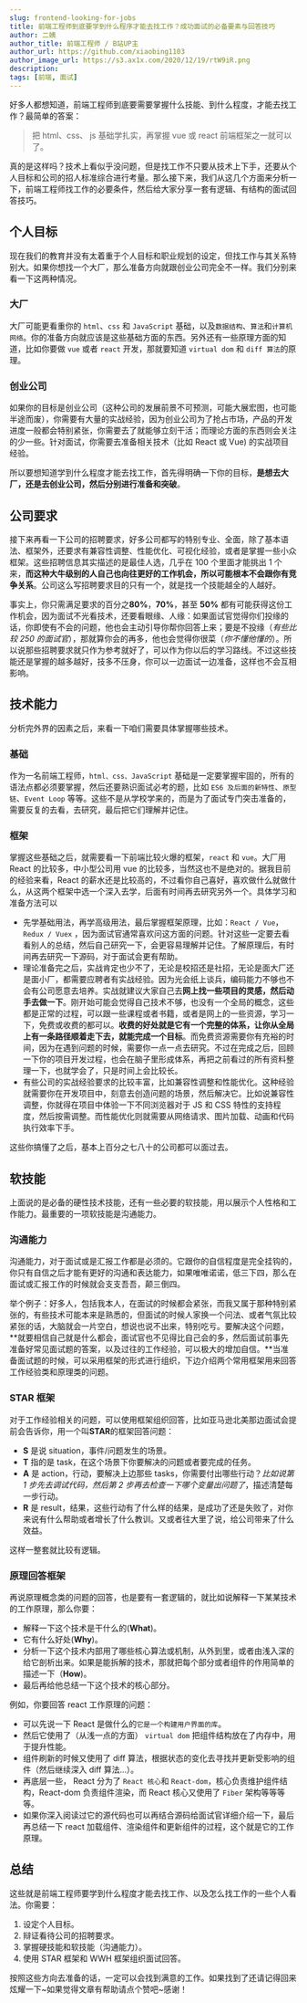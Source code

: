 ```yaml
---
slug: frontend-looking-for-jobs
title: 前端工程师到底要学到什么程序才能去找工作？成功面试的必备要素与回答技巧
author: 二姨
author_title: 前端工程师 / B站UP主
author_url: https://github.com/xiaobing1103
author_image_url: https://s3.ax1x.com/2020/12/19/rtW9iR.png
description:
tags: [前端, 面试]
---
```


好多人都想知道，前端工程师到底要需要掌握什么技能、到什么程度，才能去找工作？最简单的答案：

> 把 html、css、 js 基础学扎实，再掌握 vue 或 react 前端框架之一就可以了。

真的是这样吗？技术上看似乎没问题，但是找工作不只要从技术上下手，还要从个人目标和公司的招人标准综合进行考量。那么接下来，我们从这几个方面来分析一下，前端工程师找工作的必要条件，然后给大家分享一套有逻辑、有结构的面试回答技巧。

<!-- truncate -->

## 个人目标

现在我们的教育并没有太着重于个人目标和职业规划的设定，但找工作与其关系特别大。如果你想找一个大厂，那么准备方向就跟创业公司完全不一样。我们分别来看一下这两种情况。

### 大厂

大厂可能更看重你的 `html`、`css` 和 `JavaScript` 基础，以及`数据结构`、`算法`和`计算机网络`。你的准备方向就应该是这些基础方面的东西。另外还有一些原理方面的知道，比如你要做 `vue` 或者 `react` 开发，那就要知道 `virtual dom` 和 `diff 算法`的原理。

### 创业公司

如果你的目标是创业公司（这种公司的发展前景不可预测，可能大展宏图，也可能半途而废），你需要有大量的实战经验，因为创业公司为了抢占市场，产品的开发进度一般都会特别紧张，你需要去了就能够立刻干活；而理论方面的东西则会关注的少一些。针对面试，你需要去准备相关技术（比如 React 或 Vue) 的实战项目经验。

所以要想知道学到什么程度才能去找工作，首先得明确一下你的目标，**是想去大厂，还是去创业公司，然后分别进行准备和突破**。

## 公司要求

接下来再看一下公司的招聘要求，好多公司都写的特别专业、全面，除了基本语法、框架外，还要求有兼容性调整、性能优化、可视化经验，或者是掌握一些小众框架。这些招聘信息其实描述的是最佳人选，几乎在 100 个里面才能挑出 1 个来，**而这种大牛级别的人自己也向往更好的工作机会，所以可能根本不会跟你有竞争关系**。公司这么写招聘要求目的只有一个，就是找一个技能越全的人越好。

事实上，你只需满足要求的百分之**80%**，**70%**，甚至 **50%** 都有可能获得这份工作机会，因为面试不光看技术，还要看眼缘、人缘：如果面试官觉得你们投缘的话，你即使有不会的问题，他也会主动引导你帮你回答上来；要是不投缘（_有些比较 250 的面试官_），那就算你会的再多，他也会觉得你很菜（_你不懂他懂的_）。所以说那些招聘要求就只作为参考就好了，可以作为你以后的学习路线。不过这些技能还是掌握的越多越好，技多不压身，你可以一边面试一边准备，这样也不会互相影响。

## 技术能力

分析完外界的因素之后，来看一下咱们需要具体掌握哪些技术。

### 基础

作为一名前端工程师，`html、css、JavaScript` 基础是一定要掌握牢固的，所有的语法点都必须要掌握，然后还要熟识面试必考的题，比如 `ES6 及后面的新特性`、`原型链`、`Event Loop` 等等。这些不是从学校学来的，而是为了面试专门突击准备的，需要反复的去看，去研究，最后把它们理解并记住。

### 框架

掌握这些基础之后，就需要看一下前端比较火爆的框架，`react` 和 `vue`。大厂用 React 的比较多，中小型公司用 vue 的比较多，当然这也不是绝对的。据我目前的经验来看，React 的薪水还是比较高的，不过看你自己喜好，喜欢做什么就做什么，从这两个框架中选一个深入去学，后面有时间再去研究另外一个。具体学习和准备方法可以

- 先学基础用法，再学高级用法，最后掌握框架原理，比如：`React / Vue`，`Redux / Vuex` ，因为面试官通常喜欢问这方面的问题。针对这些一定要去看看别人的总结，然后自己研究一下，会更容易理解并记住。了解原理后，有时间再去研究一下源码，对于面试会更有帮助。
- 理论准备完之后，实战肯定也少不了，无论是校招还是社招，无论是面大厂还是面小厂，都需要应聘者有实战经验。因为光会纸上谈兵，编码能力不够也不会有公司愿意去培养。实战就建议大家自己去**网上找一些项目的灵感，然后动手去做一下**。刚开始可能会觉得自己技术不够，也没有一个全局的概念，这些都是正常的过程，可以跟一些课程或者书籍，或者是网上的一些资源，学习一下，免费或收费的都可以。**收费的好处就是它有一个完整的体系，让你从全局上有一条路径顺着走下去，就能完成一个目标**。而免费资源需要你有充裕的时间，因为在遇到问题的时候，需要你一点一点去研究。不过在完成之后，回顾一下你的项目开发过程，也会在脑子里形成体系，再把之前看过的所有资料整理一下，也就学会了，只是时间上会比较长。
- 有些公司的实战经验要求的比较丰富，比如兼容性调整和性能优化。这种经验就需要你在开发项目中，刻意去创造问题的场景，然后解决它。比如说兼容性调整，你就得在项目中体验一下不同浏览器对于 JS 和 CSS 特性的支持程度，然后按需调整。而性能优化则就需要从网络请求、图片加载、动画和代码执行效率下手。

这些你搞懂了之后，基本上百分之七八十的公司都可以面过去。

## 软技能

上面说的是必备的硬性技术技能，还有一些必要的软技能，用以展示个人性格和工作能力。最重要的一项软技能是沟通能力。

### 沟通能力

沟通能力，对于面试或是汇报工作都是必须的。它跟你的自信程度是完全挂钩的，你只有自信之后才能有更好的沟通和表达能力，如果唯唯诺诺，低三下四，那么在面试或汇报工作的时候就会支支吾吾，颠三倒四。

举个例子：好多人，包括我本人，在面试的时候都会紧张，而我又属于那种特别紧张的，有些技术可能本来是熟悉的，但面试的时候人家换一个问法、或者气氛比较紧张的话，大脑就会一片空白，想说也说不出来，特别吃亏。要解决这个问题，**就要相信自己就是什么都会，面试官也不见得比自己会的多，然后面试前事先准备好常见面试题的答案，以及过往的工作经验，可以极大的增加自信。**当准备面试题的时候，可以采用框架的形式进行组织，下边介绍两个常用框架用来回答工作经验类和原理类的问题。

### STAR 框架

对于工作经验相关的问题，可以使用框架组织回答，比如亚马逊北美那边面试会提前会告诉你，用一个叫**STAR**的框架回答问题：

- **S** 是说 situation，事件/问题发生的场景。
- **T** 指的是 task，在这个场景下你要解决的问题或者要完成的任务。
- **A** 是 action，行动，要解决上边那些 tasks，你需要付出哪些行动？_比如说第 1 步先去调试代码，然后第 2 步再去检查一下哪个变量出问题了_，描述清楚每一步行动。
- **R** 是 result，结果，这些行动有了什么样的结果，是成功了还是失败了，对你来说有什么帮助或者增长了什么教训。又或者往大里了说，给公司带来了什么效益。

这样一整套就比较有逻辑。

### 原理回答框架

再说原理概念类的问题的回答，也是要有一套逻辑的，就比如说解释一下某某技术的工作原理，那么你要：

- 解释一下这个技术是干什么的(**What**)。
- 它有什么好处(**Why**)。
- 分析一下这个技术内部用了哪些核心算法或机制，从外到里，或者由浅入深的给它剖析出来。如果是能拆解的技术，那就把每个部分或者组件的作用简单的描述一下（**How**)。
- 最后再给他总结一下这个技术的核心部分。

例如，你要回答 react 工作原理的问题：

- 可以先说一下 React 是做什么的`它是一个构建用户界面的库`。
- 然后它使用了（从浅一点的方面） `virtual dom` 把组件结构放在了内存中，用于提升性能。
- 组件刷新的时候又使用了 diff 算法，根据状态的变化去寻找并更新受影响的组件（然后继续深入 diff 算法...）。
- 再底层一些， React 分为了 `React 核心`和 `React-dom`，核心负责维护组件结构，React-dom 负责组件渲染，而 React 核心又使用了 `Fiber` 架构等等等等。
- 如果你深入阅读过它的源代码也可以再结合源码给面试官详细介绍一下，最后再总结一下 react 加载组件、渲染组件和更新组件的过程，这个就是它的工作原理。

## 总结

这些就是前端工程师要学到什么程度才能去找工作、以及怎么找工作的一些个人看法。你需要：

1. 设定个人目标。
2. 辩证看待公司的招聘要求。
3. 掌握硬技能和软技能（沟通能力）。
4. 使用 STAR 框架和 WWH 框架组织面试回答。

按照这些方向去准备的话，一定可以会找到满意的工作。如果找到了还请记得回来炫耀一下~如果觉得文章有帮助请点个赞吧~感谢！
